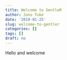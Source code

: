 ```yaml
---
title: Welcome to GentleR
author: Jono Tuke
date: '2019-01-25'
slug: welcome-to-gentler
categories: []
tags: []
draft: no
---
```


Hello and welcome